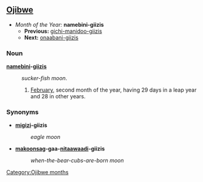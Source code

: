 ==[[Ojibwe]]==
*''Month of the Year:'' '''namebini-giizis'''
**'''Previous:''' [[gichi-manidoo-giizis]]
**'''Next:''' [[onaabani-giizis]]

===Noun===
'''[[namebin]]i-[[giizis]]'''
:''sucker-fish moon''.
:#[[February]], second month of the year, having 29 days in a leap year and 28 in other years.

===Synonyms===
*'''[[migizi]]-giizis'''
*:''eagle moon''

*'''[[makoons]]ag-gaa-[[nitaawigi'|nitaawaadi]]-giizis'''
*:''when-the-bear-cubs-are-born moon''

[[Category:Ojibwe months]]